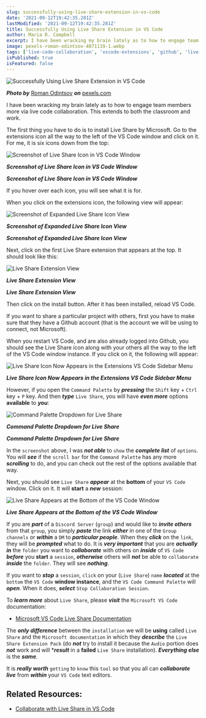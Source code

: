 ```yaml
---
slug: successfully-using-live-share-extension-in-vs-code
date: '2021-09-12T19:42:35.281Z'
lastModified: '2021-09-12T19:42:35.281Z'
title: Successfully Using Live Share Extension in VS Code
author: Maria D. Campbell
excerpt: I have been wracking my brain lately as to how to engage team members more via live code collaboration. This extends to both the classroom and work.
image: pexels-roman-odintsov-4871119-1.webp
tags: ['live-code-collaboration', 'vscode-extensions', 'github', 'live-share']
isPublished: true
isFeatured: false
---
```


![Successfully Using Live Share Extension in VS Code](pexels-roman-odintsov-4871119-1.webp)

***Photo by*** [Roman Odintsov](https://www.pexels.com/@roman-odintsov/) ***on*** [pexels.com](https://www.pexels.com/photo/people-sharing-seafood-4871119/)

I have been wracking my brain lately as to how to engage team members more via
live code collaboration. This extends to both the classroom and work.

The first thing you have to do is to install Live Share by Microsoft. Go to the extensions icon all the way to the left of the VS Code window and click on it. For me, it is six icons down from the top:

![Screenshot of Live Share Icon in VS Code Window](screen-shot-2021-09-12-at-11.30.08-am.webp)

***Screenshot of Live Share Icon in VS Code Window***

***Screenshot of Live Share Icon in VS Code Window***

If you hover over each icon, you will see what it is for.

When you click on the extensions icon, the following view will appear:

![Screenshot of Expanded Live Share Icon View](screen-shot-2021-09-12-at-11.31.57-am.webp)

***Screenshot of Expanded Live Share Icon View***

***Screenshot of Expanded Live Share Icon View***

Next, click on the first Live Share extension that appears at the top. It should look like this:

![Live Share Extension View](screen-shot-2021-09-12-at-11.33.10-am.webp)

***Live Share Extension View***

***Live Share Extension View***

Then click on the install button. After it has been installed, reload VS Code.

If you want to share a particular project with others, first you have to make
sure that they have a Github account (that is the account we will be using to
connect, not Microsoft).

When you restart VS Code, and are also already logged into Github, you should
see the Live Share icon along with your others all the way to the left of the VS Code window instance. If you click on it, the following will appear:

![Live Share Icon Now Appears in the Extensions VS Code Sidebar Menu](screen-shot-2021-09-12-at-11.42.18-am.webp)

***Live Share Icon Now Appears in the Extensions VS Code Sidebar Menu***

However, if you open the `Command Palette` by **_pressing_** the `Shift` key +
`Ctrl` key + `P` key. And then **_type_** `Live Share`, you will have **_even
more_** options **available** to **_you_**:

![Command Palette Dropdown for Live Share](screen-shot-2021-09-12-at-11.46.17-am.webp)

***Command Palette Dropdown for Live Share***

***Command Palette Dropdown for Live Share***

In the `screenshot` above, I was **_not able_** to `show` the **_complete
list_** of `options`. You will **_see_** if the `scroll bar` for the
`Command Palette` has any more **_scrolling_** to do, and you can check out the rest of the options available that way.

Next, you should see `Live Share` **_appear_** at the **bottom** of your
`VS Code` window. Click on it. It will **start** a **_new_** session:

![Live Share Appears at the Bottom of the VS Code Window](screen-shot-2021-09-12-at-11.51.52-am.webp)

***Live Share Appears at the Bottom of the VS Code Window***

If you are **_part_** of a `Discord Server` (`group`) and would like to
**_invite others_** from that `group`, you simply **_paste_** the link
**_either_** in one of the `Group channels` or **_within_** a `DM` to
**_particular people_**. When they **_click_** on the `link`, they will be
**_prompted_** what to do. It is **_very important_** that you are **_actually
in_** the `folder` you want to **_collaborate_** with others on **_inside_** of `VS Code` **_before_** you **start** a `session`, **_otherwise_** others will **_not_** be able to `collaborate` **_inside_** the `folder`. They will see **_nothing_**.

If you want to **_stop_** a `session`, `click` on your (`Live Share`) `name`
**_located_** at the `bottom` the `VS Code` **window instance**, and the
`VS Code Command Palette` will **_open_**. When it does, **_select_**
`Stop Collaboration Session`.

To **_learn more_** about `Live Share`, please **_visit_** the
`Microsoft VS Code` documentation: 

- [Microsoft VS Code Live Share Documentation](https://code.visualstudio.com/learn/collaboration/live-share)

The **_only difference_** between the `installation` we will be **using** called `Live Share` and the `Microsoft documentation` in which they **_describe_** the `Live Share Extension Pack` (do **_not_** try to install it because the `Audio` portion does **_not_** work and will \***_result_** in a **failed** `Live Share` installation). **_Everything else_** is the **_same_**.

It is **_really worth_** `getting` to `know` this `tool` so that you all can
**_collaborate live_** from **_within_** your `VS Code` text editors.

## Related Resources:

-   [Collaborate with Live Share in VS Code](https://code.visualstudio.com/learn/collaboration/live-share)

